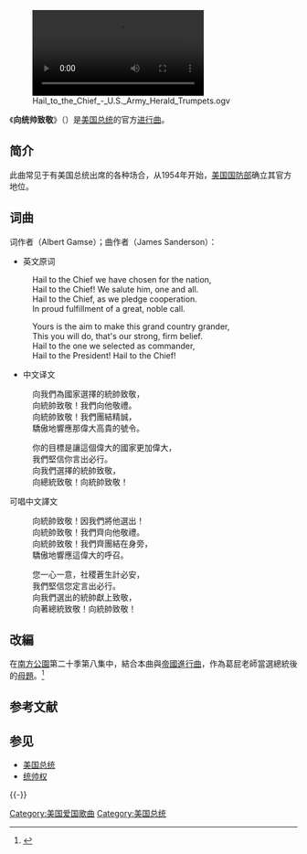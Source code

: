{{NoteTA
|G1=PP
}}
{{Infobox Song <!-- See Wikipedia:WikiProject_Songs -->
|Name           = 向统帅致敬
|Original_name  = ''Hail to the Chief''
|Cover          = Hail to the Chief Chorus Sheet Music.png
|Caption        = 曲谱
|Type           = 
|Artist         = 
|alt Artist     = 
|Album          = 
|Published      = 1812年
|Released       = 
|track_no       = 
|Recorded       = 
|Genre          = [[进行曲|进行曲]]
|Length         = 
|Writer         = {{le|阿尔伯特·甘姆斯|Albert Gamse}}（Albert Gamse）
|Composer       = {{le|詹姆士·山德森|James Sanderson (musician)}}（James Sanderson）
|Label          = 
|Producer       = 
|Chart position = 
|Tracks         = 
|prev           = 
|prev_no        = 
|next           = 
|next_no        = 
|Misc           = [[File:Four_ruffles_and_flourishes,_hail_to_the_chief_(long_version).ogg|《向统帅致敬》]]
}}

[[File:Hail_to_the_Chief_-_U.S._Army_Herald_Trumpets.ogv|thumb]]

《'''向统帅致敬'''》（{{Lang-en|'''Hail to the Chief'''}}）是[[美国总统|美国总统]]的官方[[进行曲|进行曲]]。

== 简介 ==
此曲常见于有美国总统出席的各种场合，从1954年开始，[[美国国防部|美国国防部]]确立其官方地位。

== 词曲 ==

词作者{{le|阿尔伯特·甘姆斯|Albert Gamse}}（Albert Gamse）；曲作者{{le|詹姆士·山德森|James Sanderson (musician)}}（James Sanderson）：

* 英文原词

:Hail to the Chief we have chosen for the nation,
:Hail to the Chief! We salute him, one and all.
:Hail to the Chief, as we pledge cooperation.
:In proud fulfillment of a great, noble call.

:Yours is the aim to make this grand country grander,
:This you will do, that's our strong, firm belief.
:Hail to the one we selected as commander,
:Hail to the President! Hail to the Chief!

* 中文译文
:向我們為國家選擇的統帥致敬，
:向統帥致敬！我們向他敬禮。
:向統帥致敬！我們團結精誠，
:驕傲地響應那偉大高貴的號令。

:你的目標是讓這個偉大的國家更加偉大，
:我們堅信你言出必行。
:向我們選擇的統帥致敬，
:向總統致敬！向統帥致敬！
可唱中文譯文
:向統帥致敬！因我們將他選出！
:向統帥致敬！我們齊向他敬禮。
:向統帥致敬！我們齊團結在身旁，
:驕傲地響應這偉大的呼召。

:您一心一意，社稷蒼生計必安，
:我們堅信您定言出必行。
:向我們選出的統帥獻上致敬，
:向著總統致敬！向統帥致敬！

==改編==
在[[南方公園|南方公園]]第二十季第八集中，結合本曲與[[帝國進行曲|帝國進行曲]]，作為葛屁老師當選總統後的[[母題|母題]]。<ref>{{cite web |author1=Charles Bramesco |title=South Park Blasts Trump, Steve Bannon, and a Chaotic Presidential Transition |url=https://www.vulture.com/2016/11/south-park-recap-season-20-episode-8.html |website=Vulture |accessdate=2021-09-27 |archive-date=2021-09-27 |archive-url=https://web.archive.org/web/20210927105959/https://www.vulture.com/2016/11/south-park-recap-season-20-episode-8.html |dead-url=no }}</ref>

== 参考文献 ==
{{Reflist}}

== 参见 ==
* [[美国总统|美国总统]]
* [[统帅权|统帅权]]

{{-}}

[[Category:美国爱国歌曲|Category:美国爱国歌曲]]
[[Category:美国总统|Category:美国总统]]